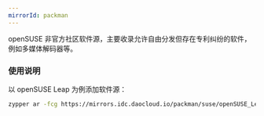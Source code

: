 ```yaml
---
mirrorId: packman
---
```


openSUSE 非官方社区软件源，主要收录允许自由分发但存在专利纠纷的软件，
例如多媒体解码器等。

### 使用说明

以 openSUSE Leap 为例添加软件源：

```bash
zypper ar -fcg https://mirrors.idc.daocloud.io/packman/suse/openSUSE_Leap_\$releasever/ mirror-packman
```
